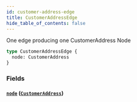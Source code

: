 ```yaml
---
id: customer-address-edge
title: CustomerAddressEdge
hide_table_of_contents: false
---
```



One edge producing one CustomerAddress Node

```graphql
type CustomerAddressEdge {
  node: CustomerAddress
}
```


### Fields

#### [`node`](#) ([`CustomerAddress`](/developers/demandhq-apis/storefront-api/graphql/reference/objects/customer-address))






